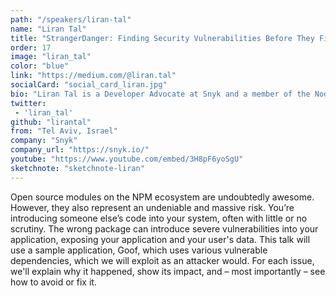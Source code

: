 ```yaml
---
path: "/speakers/liran-tal"
name: "Liran Tal"
title: "StrangerDanger: Finding Security Vulnerabilities Before They Find You!"
order: 17
image: "liran_tal"
color: "blue"
link: "https://medium.com/@liran.tal"
socialCard: "social_card_liran.jpg"
bio: "Liran Tal is a Developer Advocate at Snyk and a member of the Node.js Security working group. He is a JSHeroes ambassador, passionate about building communities and the open source movement and greatly enjoys pizza, wine, web technologies, and CLIs. Liran is also the author of Essential Node.js Security, a core contributor to OWASP NodeGoat project and loves to dabble about code, testing, and software philosophy."
twitter:
 - 'liran_tal'
github: "lirantal"
from: "Tel Aviv, Israel"
company: "Snyk"
company_url: "https://snyk.io/"
youtube: "https://www.youtube.com/embed/3H8pF6yoSgU"
sketchnote: "sketchnote-liran"
---
```


Open source modules on the NPM ecosystem are undoubtedly awesome. However, they also represent an undeniable and massive risk.
You’re introducing someone else’s code into your system, often with little or no scrutiny. The wrong package can introduce
severe vulnerabilities into your application, exposing your application and your user's data. This talk will use a sample
application, Goof, which uses various vulnerable dependencies, which we will exploit as an attacker would. For each issue,
we'll explain why it happened, show its impact, and – most importantly – see how to avoid or fix it.
